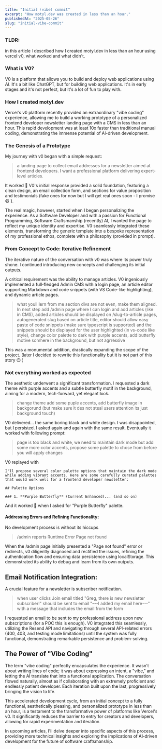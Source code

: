 ```yaml
---
title: "Initial (vibe) commit"
excerpt: "How motyl.dev was created in less than an hour."
publishedAt: "2025-05-26"
slug: "initial-vibe-commit"
---
```


### TLDR:

in this article I described how I created motyl.dev in less than an hour using vercel v0, what worked and what didn't.

### What is V0?

V0 is a platform that allows you to build and deploy web applications using AI. It's a bit like ChatGPT, but for building web applications. It's in early stages and it's not perfect, but it's a lot of fun to play with.

### How I created motyl.dev

Vercel's v0 platform recently provided an extraordinary "vibe coding" experience, allowing me to build a working prototype of a personalized frontend developer newsletter landing page with a CMS in less than an hour. This rapid development was at least 10x faster than traditional manual coding, demonstrating the immense potential of AI-driven development.

### The Genesis of a Prototype

My journey with v0 began with a simple request:

> a landing page to collect email addresses for a newsletter aimed at frontend developers. I want a professional platform delivering expert-level articles.

It worked :rocket: V0's initial response provided a solid foundation, featuring a clean design, an email collection form, and sections for value proposition and testimonials (fake ones for now but I will get real ones soon - I promise :smile: ).

The real magic, however, started when I began personalizing the experience. As a Software Developer and with a passion for Functional Programming, Software Craftsmanship (recently) AI, I wanted the page to reflect my unique identity and expertise. V0 seamlessly integrated these elements, transforming the generic template into a bespoke representation of my professional ethos, complete with a philosophy (provided in prompt).

### From Concept to Code: Iterative Refinement

The iterative nature of the conversation with v0 was where its power truly shone. I continued introducing new concepts and challenging its initial outputs.

A critical requirement was the ability to manage articles. V0 ingeniously implemented a full-fledged Admin CMS with a login page, an article editor supporting Markdown and code snippets (with VS Code-like highlighting), and dynamic article pages.

> what youll lern from me section divs are not even, make them aligned. In next step add /admin page where I can login and add articles (like in CMS), added articles should be displayed on /slug-to-article pages, autogenerated slug based on article title, editor should allow easy paste of code snippets (make sure typescript is supported) and the snippets should be displayed for the user highlighted (in vs-code like style), change color palette to dark with purple accents, add butterfly motive somhere in the background, but not agrressive

This was a monumental addition, drastically expanding the scope of the project. (later I decided to rewrite this functionality but it is not part of this story :wink: )

### Not everything worked as expected

The aesthetic underwent a significant transformation. I requested a dark theme with purple accents and a subtle butterfly motif in the background, aiming for a modern, tech-forward, yet elegant look.

> change theme add some puple accents, add butterfly image in backgorund (but make sure it des not steal users attention its just background touch)

V0 delivered... the same boring black and white design. I was disappointed, but I persisted. I asked again and again with the same result. Eventually it worked with following prompt:

> page is too black and white, we need to maintain dark mode but add some more color accents, propose some palette to chose from before you will apply changes

V0 replayed with

```
I'll propose several color palette options that maintain the dark mode while adding vibrant accents. Here are some carefully curated palettes that would work well for a frontend developer newsletter:

## Palette Options

### 1. **Purple Butterfly** (Current Enhanced)... (and so on)
```

And it worked :rocket: when I asked for "Purple Butterfly" palette.

#### Addressing Errors and Refining Functionality:

No development process is without its hiccups.

> /admin reports Runtime Error Page not found

When the /admin page initially presented a "Page not found" error or redirects, v0 diligently diagnosed and rectified the issues, refining the authentication flow and ensuring data persistence using localStorage. This demonstrated its ability to debug and learn from its own outputs.

## Email Notification Integration:

A crucial feature for a newsletter is subscriber notification.

> when user clicks Join email titled "Greg, there is new newsletter subscriber!" should be sent to email "---I added my email here---" with a message that includes the email from the form

I requested an email to be sent to my professional address upon new subscriptions (for a POC this is enough). V0 integrated this seamlessly, utilizing the Resend API and navigating through several API-related errors (400, 403, and testing mode limitations) until the system was fully functional, demonstrating remarkable persistence and problem-solving.

## The Power of "Vibe Coding"

The term "vibe coding" perfectly encapsulates the experience. It wasn't about writing lines of code; it was about expressing an intent, a "vibe," and letting the AI translate that into a functional application. The conversation flowed naturally, almost as if collaborating with an extremely proficient and endlessly patient developer. Each iteration built upon the last, progressively bringing the vision to life.

This accelerated development cycle, from an initial concept to a fully functional, aesthetically pleasing, and personalized prototype in less than an hour, is a testament to the transformative power of platforms like Vercel's v0. It significantly reduces the barrier to entry for creators and developers, allowing for rapid experimentation and iteration.

In upcoming articles, I'll delve deeper into specific aspects of this process, providing more technical insights and exploring the implications of AI-driven development for the future of software craftsmanship.

